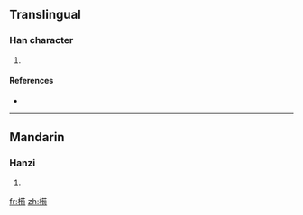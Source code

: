==Translingual==

===Han character===
{{Han char|rn=75|rad=木|as=10|sn=14|four=4492<sub>7</sub>|canj=木廿心日 (DTPA)}}

# {{defn|Han|sort=木10}}

====References====
* {{Han ref|kx=0545.260|dkj=15309|hdz=21261.080|uh=69C6|ud=27078|bh=E262|bd=57954}}

----

==Mandarin==

===Hanzi===
{{cmn-hanzi|pin=[[duī]] ([[dui1]]), [[xún]] ([[xun2]]), [[zhuì]] ([[zhui4]])|wg=tui<sup>1</sup>, hsün<sup>2</sup>, chui<sup>4</sup>}}

# {{defn|Mandarin|sort=木10}}

[[fr:槆]]
[[zh:槆]]